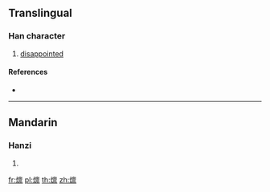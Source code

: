 {{character info/new}}
{{also|燣}}
==Translingual==

===Han character===
{{Han char|rn=86|rad=火|as=13|sn=17|four=|canj=FYWF|ids=⿰火禀}}

# [[disappointed]]

====References====
* {{Han ref|kx=0685.201|hdz=32241.111|uh=71F7|ud=29175}}

----

==Mandarin==

===Hanzi===
{{cmn-hanzi|pin=[[lán]] ([[lan2]])|wg=lan<sup>2</sup>}}

# {{defn|lang=cmn|sort=火13}}

[[fr:燷]]
[[pl:燷]]
[[th:燷]]
[[zh:燷]]